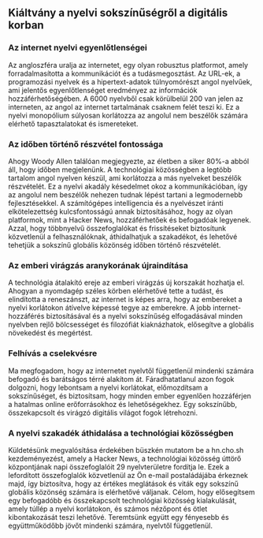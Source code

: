 
<Steps>

## Kiáltvány a nyelvi sokszínűségről a digitális korban

### Az internet nyelvi egyenlőtlenségei

Az angloszféra uralja az internetet, egy olyan robusztus platformot, amely forradalmasította a kommunikációt és a tudásmegosztást. Az URL-ek, a programozási nyelvek és a hipertext-adatok túlnyomórészt angol nyelvűek, ami jelentős egyenlőtlenséget eredményez az információk hozzáférhetőségében. A 6000 nyelvből csak körülbelül 200 van jelen az interneten, az angol az internet tartalmának csaknem felét teszi ki. Ez a nyelvi monopólium súlyosan korlátozza az angolul nem beszélők számára elérhető tapasztalatokat és ismereteket.

### Az időben történő részvétel fontossága

Ahogy Woody Allen találóan megjegyezte, az életben a siker 80%-a abból áll, hogy időben megjelenünk. A technológiai közösségben a legtöbb tartalom angol nyelven készül, ami korlátozza a más nyelveket beszélők részvételét. Ez a nyelvi akadály késedelmet okoz a kommunikációban, így az angolul nem beszélők nehezen tudnak lépést tartani a legmodernebb fejlesztésekkel. A számítógépes intelligencia és a nyelvészet iránti elkötelezettség kulcsfontosságú annak biztosításához, hogy az olyan platformok, mint a Hacker News, hozzáférhetőek és befogadóak legyenek. Azzal, hogy többnyelvű összefoglalókat és frissítéseket biztosítunk közvetlenül a felhasználóknak, áthidalhatjuk a szakadékot, és lehetővé tehetjük a sokszínű globális közönség időben történő részvételét.

### Az emberi virágzás aranykorának újraindítása

A technológia átalakító ereje az emberi virágzás új korszakát hozhatja el. Ahogyan a nyomdagép széles körben elérhetővé tette a tudást, és elindította a reneszánszt, az internet is képes arra, hogy az embereket a nyelvi korlátokon átívelve képessé tegye az emberekre. A jobb internet-hozzáférés biztosításával és a nyelvi sokszínűség elfogadásával minden nyelvben rejlő bölcsességet és filozófiát kiaknázhatok, elősegítve a globális növekedést és megértést.

### Felhívás a cselekvésre

Ma megfogadom, hogy az internetet nyelvtől függetlenül mindenki számára befogadó és barátságos térré alakítom át. Fáradhatatlanul azon fogok dolgozni, hogy lebontsam a nyelvi korlátokat, előmozdítsam a sokszínűséget, és biztosítsam, hogy minden ember egyenlően hozzáférjen a hatalmas online erőforrásokhoz és lehetőségekhez. Egy sokszínűbb, összekapcsolt és virágzó digitális világot fogok létrehozni.

### A nyelvi szakadék áthidalása a technológiai közösségben

Küldetésünk megvalósítása érdekében büszkén mutatom be a hn.cho.sh kezdeményezést, amely a Hacker News, a technológiai közösség úttörő központjának napi összefoglalóit 29 nyelvterületre fordítja le. Ezek a lefordított összefoglalók közvetlenül az Ön e-mail postaládájába érkeznek majd, így biztosítva, hogy az értékes meglátások és viták egy sokszínű globális közönség számára is elérhetővé váljanak. Célom, hogy elősegítsem egy befogadóbb és összekapcsolt technológiai közösség kialakulását, amely túllép a nyelvi korlátokon, és számos nézőpont és ötlet kibontakozását teszi lehetővé. Teremtsünk együtt egy fényesebb és együttműködőbb jövőt mindenki számára, nyelvtől függetlenül.

</Steps>
